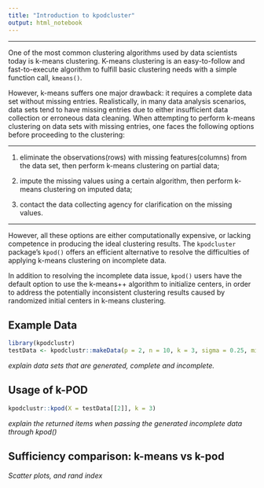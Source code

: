 ```yaml
---
title: "Introduction to kpodcluster"
output: html_notebook
---
```

***

One of the most common clustering algorithms used by data scientists today is k-means clustering. K-means clustering is an easy-to-follow and fast-to-execute algorithm to fulfill basic clustering needs with a simple function call, `kmeans()`. 

However, k-means suffers one major drawback: it requires a complete data set without missing entries. Realistically, in many data analysis scenarios, data sets tend to have missing entries due to either insufficient data collection or erroneous data cleaning. When attempting to perform k-means clustering on data sets with missing entries, one faces the following options before proceeding to the clustering:

***
1. eliminate the observations(rows) with missing features(columns) from the data set, then perform k-means clustering on partial data;

2. impute the missing values using a certain algorithm, then perform k-means clustering on imputed data;

3. contact the data collecting agency for clarification on the missing values.

***

However, all these options are either computationally expensive, or lacking competence in producing the ideal clustering results. The `kpodcluster` package's `kpod()` offers an efficient alternative to resolve the difficulties of applying k-means clustering on incomplete data. 

In addition to resolving the incomplete data issue, `kpod()` users have the default option to use the k-means++ algorithm to initialize centers, in order to address the potentially inconsistent clustering results caused by randomized initial centers in k-means clustering.

## Example Data

```r
library(kpodclustr)
testData <- kpodclustr::makeData(p = 2, n = 10, k = 3, sigma = 0.25, missing = 0.2, seed = 1991); testData
```

*explain data sets that are generated, complete and incomplete.*

## Usage of k-POD

```r
kpodclustr::kpod(X = testData[[2]], k = 3)
```

*explain the returned items when passing the generated incomplete data through kpod()*

## Sufficiency comparison: k-means vs k-pod

*Scatter plots, and rand index*


